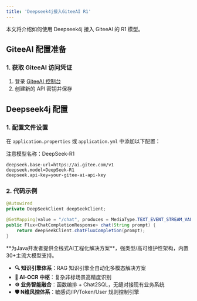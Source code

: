 ```yaml
---
title: 'Deepseek4j接入GiteeAI R1'
---
```


本文将介绍如何使用 Deepseek4j 接入 GiteeAI 的 R1 模型。

## GiteeAI 配置准备

### 1. 获取 GiteeAI 访问凭证

1. 登录 [GiteeAI 控制台](https://ai.gitee.com/log4j/dashboard/settings/tokens?action=new)
2. 创建新的 API 密钥并保存

## Deepseek4j 配置


### 1. 配置文件设置

在 `application.properties` 或 `application.yml` 中添加以下配置：

<Warning>注意模型名称：DeepSeek-R1</Warning>


```properties
deepseek.base-url=https://ai.gitee.com/v1
deepseek.model=DeepSeek-R1
deepseek.api-key=your-gitee-ai-api-key
```

### 2. 代码示例

```java
@Autowired
private DeepSeekClient deepSeekClient;

@GetMapping(value = "/chat", produces = MediaType.TEXT_EVENT_STREAM_VALUE)
public Flux<ChatCompletionResponse> chat(String prompt) {
    return deepSeekClient.chatFluxCompletion(prompt);
}
```

<Card title="PIG AI应用开发平台 | 适合中大型企业构建自主可控的AI中台" icon="link" href="https://ai.pig4cloud.com">
**为Java开发者提供全栈式AI工程化解决方案**，强类型/高可维护性架构，内置30+主流大模型支持。

- **🔍 知识引擎体系**：RAG 知识引擎全自动化多模态解决方案
- **📝 AI-OCR 中枢**：复杂非标场景高精度识别
- **⚙️ 业务智能融合**：函数编排 + Chat2SQL，无缝对接现有业务系统
- **🛡️ N维风控体系**：敏感词/IP/Token/User 规则控制引擎
</Card>

